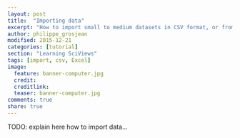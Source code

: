 ```yaml
---
layout: post
title:  "Importing data"
excerpt: "How to import small to medium datasets in CSV format, or from a spreadsheet like Excel."
author: philippe_grosjean
modified: 2015-12-21
categories: [tutorial]
section: "Learning SciViews"
tags: [import, csv, Excel]
image:
  feature: banner-computer.jpg
  credit: 
  creditlink: 
  teaser: banner-computer.jpg
comments: true
share: true
---
```


TODO: explain here how to import data...
